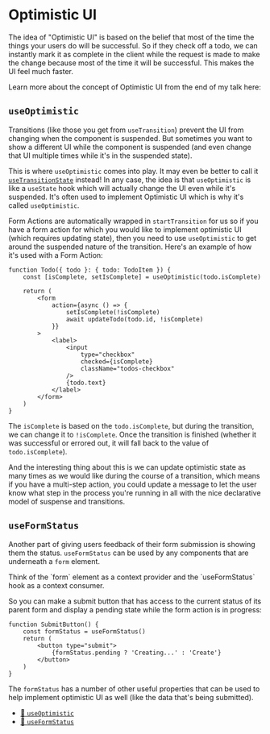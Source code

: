 # Optimistic UI

The idea of "Optimistic UI" is based on the belief that most of the time the
things your users do will be successful. So if they check off a todo, we can
instantly mark it as complete in the client while the request is made to make
the change because most of the time it will be successful. This makes the UI
feel much faster.

Learn more about the concept of Optimistic UI from the end of my talk here:

<VideoEmbed
	title="Kent Dodds - Bringing Back Progressive Enhancement - RenderATL 2022"
	url="https://www.youtube.com/embed/EzLGleT1yrY"
/>

## `useOptimistic`

Transitions (like those you get from `useTransition`) prevent the UI from
changing when the component is suspended. But sometimes you want to show a
different UI while the component is suspended (and even change that UI multiple
times while it's in the suspended state).

This is where `useOptimistic` comes into play. It may even be better to call it
[`useTransitionState`](https://twitter.com/ryanflorence/status/1788364906900959481)
instead! In any case, the idea is that `useOptimistic` is like a `useState` hook
which will actually change the UI even while it's suspended. It's often used
to implement Optimistic UI which is why it's called `useOptimistic`.

Form Actions are automatically wrapped in `startTransition` for us so if you
have a form action for which you would like to implement optimistic UI (which
requires updating state), then you need to use `useOptimistic` to get around the
suspended nature of the transition. Here's an example of how it's used with a
Form Action:

```tsx lines=2,7,14
function Todo({ todo }: { todo: TodoItem }) {
	const [isComplete, setIsComplete] = useOptimistic(todo.isComplete)

	return (
		<form
			action={async () => {
				setIsComplete(!isComplete)
				await updateTodo(todo.id, !isComplete)
			}}
		>
			<label>
				<input
					type="checkbox"
					checked={isComplete}
					className="todos-checkbox"
				/>
				{todo.text}
			</label>
		</form>
	)
}
```

The `isComplete` is based on the `todo.isComplete`, but during the transition,
we can change it to `!isComplete`. Once the transition is finished (whether it
was successful or errored out, it will fall back to the value of
`todo.isComplete`).

And the interesting thing about this is we can update optimistic state as many
times as we would like during the course of a transition, which means if you
have a multi-step action, you could update a message to let the user know what
step in the process you're running in all with the nice declarative model of
suspense and transitions.

## `useFormStatus`

Another part of giving users feedback of their form submission is showing them
the status. `useFormStatus` can be used by any components that are underneath
a `form` element.

<callout-success>
	Think of the `form` element as a context provider and the `useFormStatus` hook
	as a context consumer.
</callout-success>

So you can make a submit button that has access to the current status of its
parent form and display a pending state while the form action is in progress:

```tsx
function SubmitButton() {
	const formStatus = useFormStatus()
	return (
		<button type="submit">
			{formStatus.pending ? 'Creating...' : 'Create'}
		</button>
	)
}
```

The `formStatus` has a number of other useful properties that can be used to
help implement optimistic UI as well (like the data that's being submitted).

- [📜 `useOptimistic`](https://react.dev/reference/react/useOptimistic)
- [📜 `useFormStatus`](https://react.dev/reference/react-dom/hooks/useFormStatus)
